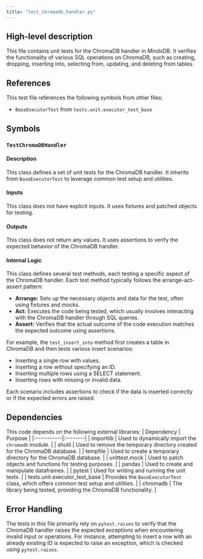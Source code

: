 ```yaml
---
title: "test_chromadb_handler.py"
---
```


## High-level description
This file contains unit tests for the ChromaDB handler in MindsDB. It verifies the functionality of various SQL operations on ChromaDB, such as creating, dropping, inserting into, selecting from, updating, and deleting from tables.

## References
This test file references the following symbols from other files:
- `BaseExecutorTest` from `tests.unit.executor_test_base`

## Symbols
### `TestChromaDBHandler`
#### Description
This class defines a set of unit tests for the ChromaDB handler. It inherits from `BaseExecutorTest` to leverage common test setup and utilities.

#### Inputs
This class does not have explicit inputs. It uses fixtures and patched objects for testing.

#### Outputs
This class does not return any values. It uses assertions to verify the expected behavior of the ChromaDB handler.

#### Internal Logic
This class defines several test methods, each testing a specific aspect of the ChromaDB handler. Each test method typically follows the arrange-act-assert pattern:
- **Arrange:** Sets up the necessary objects and data for the test, often using fixtures and mocks.
- **Act:** Executes the code being tested, which usually involves interacting with the ChromaDB handler through SQL queries.
- **Assert:** Verifies that the actual outcome of the code execution matches the expected outcome using assertions.

For example, the `test_insert_into` method first creates a table in ChromaDB and then tests various insert scenarios:
- Inserting a single row with values.
- Inserting a row without specifying an ID.
- Inserting multiple rows using a SELECT statement.
- Inserting rows with missing or invalid data.

Each scenario includes assertions to check if the data is inserted correctly or if the expected errors are raised.

## Dependencies
This code depends on the following external libraries:
| Dependency | Purpose |
|:-----------|:--------|
| importlib | Used to dynamically import the `chromadb` module. |
| shutil | Used to remove the temporary directory created for the ChromaDB database. |
| tempfile | Used to create a temporary directory for the ChromaDB database. |
| unittest.mock | Used to patch objects and functions for testing purposes. |
| pandas | Used to create and manipulate dataframes. |
| pytest | Used for writing and running the unit tests. |
| tests.unit.executor_test_base | Provides the `BaseExecutorTest` class, which offers common test setup and utilities. |
| chromadb | The library being tested, providing the ChromaDB functionality. |

## Error Handling
The tests in this file primarily rely on `pytest.raises` to verify that the ChromaDB handler raises the expected exceptions when encountering invalid input or operations. For instance, attempting to insert a row with an already existing ID is expected to raise an exception, which is checked using `pytest.raises`.
